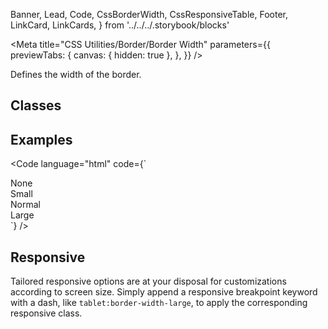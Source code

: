   Banner,
  Lead,
  Code,
  CssBorderWidth,
  CssResponsiveTable,
  Footer,
  LinkCard,
  LinkCards,
} from '../../../.storybook/blocks'

<Meta
  title="CSS Utilities/Border/Border Width"
  parameters={{
    previewTabs: {
      canvas: { hidden: true },
    },
  }}
/>

<Banner label="Border Width" section="CSS Utilities" color="yellow" puzzle />

<Lead>Defines the width of the border.</Lead>

## Classes

<CssBorderWidth />

## Examples

<Code
  language="html"
  code={`
<div class="border-primary border-width-none p-small mb-small">None</div>
<div class="border-primary border-width-small p-small mb-small">Small</div>
<div class="border-primary border-width-normal p-small mb-small">Normal</div>
<div class="border-primary border-width-large p-small mb-small">Large</div>
`}
/>

## Responsive

Tailored responsive options are at your disposal for customizations according to screen size.
Simply append a responsive breakpoint keyword with a dash, like `tablet:border-width-large`, to apply the corresponding responsive class.

<CssResponsiveTable />

<Footer>
  <LinkCards>
    <LinkCard
      pageTitle="Foundation/Border & Radius"
      description="Clarification of how borders and border-radius are utilized"
    />
    <LinkCard
      pageTitle="Tokens/Overview"
      description="Design tokens serve as the definitive source for naming and storing design choices."
    />
  </LinkCards>
</Footer>
